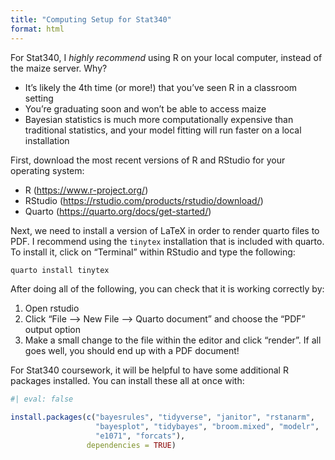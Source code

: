 ```yaml
---
title: "Computing Setup for Stat340"
format: html
---
```


For Stat340, I *highly recommend* using R on your local computer, instead of the maize server. Why?

- It's likely the 4th time (or more!) that you've seen R in a classroom setting
- You're graduating soon and won't be able to access maize
- Bayesian statistics is much more computationally expensive than traditional statistics, and your model fitting will run faster on a local installation

First, download the most recent versions of R and RStudio for your operating system: 

- R (<https://www.r-project.org/>)
- RStudio (<https://rstudio.com/products/rstudio/download/>)
- Quarto (<https://quarto.org/docs/get-started/>)

Next, we need to install a version of LaTeX in order to render quarto files to PDF. I recommend using the `tinytex` installation that is included with quarto. To install it, click on "Terminal" within RStudio and type the following: 

```bash
quarto install tinytex
```

After doing all of the following, you can check that it is working correctly by: 

1. Open rstudio
2. Click "File --> New File --> Quarto document" and choose the "PDF" output option
3. Make a small change to the file within the editor and click "render". If all goes well, you should end up with a PDF document! 

For Stat340 coursework, it will be helpful to have some additional R packages installed. You can install these all at once with:

```r
#| eval: false

install.packages(c("bayesrules", "tidyverse", "janitor", "rstanarm",
                   "bayesplot", "tidybayes", "broom.mixed", "modelr",
                   "e1071", "forcats"), 
                 dependencies = TRUE)
```
